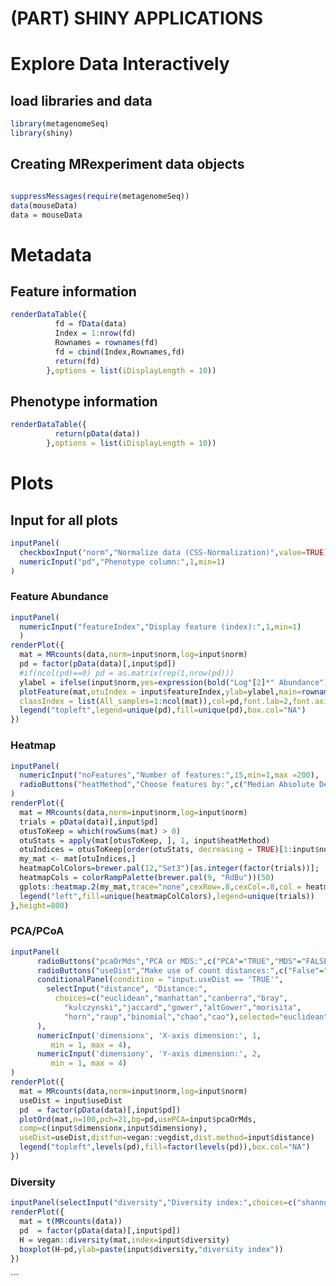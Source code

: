 # (PART) SHINY APPLICATIONS {-}

# Explore Data Interactively {#shiny-Interactively}

## load libraries and data 
```r
library(metagenomeSeq)
library(shiny)
```

## Creating MRexperiment data objects
```r

```

```r
suppressMessages(require(metagenomeSeq))
data(mouseData)
data = mouseData
```

# Metadata

## Feature information
```r
renderDataTable({
          fd = fData(data)
          Index = 1:nrow(fd)
          Rownames = rownames(fd)
          fd = cbind(Index,Rownames,fd)
          return(fd)
        },options = list(iDisplayLength = 10))
```

## Phenotype information
```r
renderDataTable({
          return(pData(data))
        },options = list(iDisplayLength = 10))
```

# Plots

## Input for all plots
```r
inputPanel(
  checkboxInput("norm","Normalize data (CSS-Normalization)",value=TRUE),
  numericInput("pd","Phenotype column:",1,min=1)
)
```

### Feature Abundance
```r
inputPanel(
  numericInput("featureIndex","Display feature (index):",1,min=1)
  )
renderPlot({
  mat = MRcounts(data,norm=input$norm,log=input$norm)
  pd = factor(pData(data)[,input$pd])
  #if(ncol(pd)==0) pd = as.matrix(rep(1,nrow(pd)))
  ylabel = ifelse(input$norm,yes=expression(bold("Log"[2]*" Abundance")),no="No. raw reads")
  plotFeature(mat,otuIndex = input$featureIndex,ylab=ylabel,main=rownames(mat)[input$featureIndex],
  classIndex = list(All_samples=1:ncol(mat)),col=pd,font.lab=2,font.axis=1,sort=FALSE,xaxt="n")
  legend("topleft",legend=unique(pd),fill=unique(pd),box.col="NA")
})
```

### Heatmap
```r
inputPanel(
  numericInput("noFeatures","Number of features:",15,min=1,max =200),
  radioButtons("heatMethod","Choose features by:",c("Median Absolute Deviation"="mad","Variability"="sd"))
)
renderPlot({
  mat = MRcounts(data,norm=input$norm,log=input$norm)
  trials = pData(data)[,input$pd]
  otusToKeep = which(rowSums(mat) > 0)
  otuStats = apply(mat[otusToKeep, ], 1, input$heatMethod)
  otuIndices = otusToKeep[order(otuStats, decreasing = TRUE)[1:input$noFeatures]]
  my_mat <- mat[otuIndices,]
  heatmapColColors=brewer.pal(12,"Set3")[as.integer(factor(trials))];
  heatmapCols = colorRampPalette(brewer.pal(9, "RdBu"))(50)
  gplots::heatmap.2(my_mat,trace="none",cexRow=.8,cexCol=.8,col = heatmapCols,ColSideColors = heatmapColColors)
  legend("left",fill=unique(heatmapColColors),legend=unique(trials))
},height=800)
```


### PCA/PCoA
```r
inputPanel(
      radioButtons("pcaOrMds","PCA or MDS:",c("PCA"="TRUE","MDS"="FALSE"),selected="TRUE"),
      radioButtons("useDist","Make use of count distances:",c("False"="FALSE","True"="TRUE"),selected="FALSE"),
      conditionalPanel(condition = "input.useDist == 'TRUE'",
        selectInput("distance", "Distance:", 
          choices=c("euclidean","manhattan","canberra","bray",
            "kulczynski","jaccard","gower","altGower","morisita",
            "horn","raup","binomial","chao","cao"),selected="euclidean")
      ),
      numericInput('dimensionx', 'X-axis dimension:', 1,
         min = 1, max = 4),
      numericInput('dimensiony', 'Y-axis dimension:', 2,
         min = 1, max = 4)
)
renderPlot({
  mat = MRcounts(data,norm=input$norm,log=input$norm)
  useDist = input$useDist
  pd  = factor(pData(data)[,input$pd])
  plotOrd(mat,n=100,pch=21,bg=pd,usePCA=input$pcaOrMds,
  comp=c(input$dimensionx,input$dimensiony),
  useDist=useDist,distfun=vegan::vegdist,dist.method=input$distance)
  legend("topleft",levels(pd),fill=factor(levels(pd)),box.col="NA")
})
```

### Diversity
```r
inputPanel(selectInput("diversity","Diversity index:",choices=c("shannon", "simpson", "invsimpson")))
renderPlot({
  mat = t(MRcounts(data))
  pd  = factor(pData(data)[,input$pd])
  H = vegan::diversity(mat,index=input$diversity)
  boxplot(H~pd,ylab=paste(input$diversity,"diversity index"))
})
```
```

